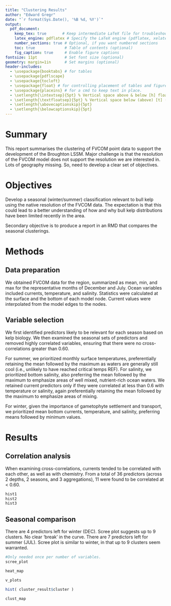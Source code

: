 ```yaml
---
title: "Clustering Results"
author: "Edward Gregr"
date: "`r format(Sys.Date(), '%B %d, %Y')`"
output:
  pdf_document:
    keep_tex: true       # Keep intermediate LaTeX file for troubleshooting
    latex_engine: pdflatex # Specify the LaTeX engine (pdflatex, xelatex, or lualatex). This renders the pdf
    number_sections: true # Optional, if you want numbered sections
    toc: true             # Table of contents (optional)
    fig_caption: true     # Enable figure captions
fontsize: 11pt            # Set font size (optional)
geometry: margin=1in      # Set margins (optional)
header-includes:
  - \usepackage{booktabs} # for tables
  - \usepackage{pdflscape}
  - \usepackage{tocloft}
  - \usepackage{float} # for controlling placement of tables and figures
  - \usepackage{placeins} # for a cmd to keep text in place.
  - \setlength{\intextsep}{5pt} % Vertical space above & below [h] floats
  - \setlength{\textfloatsep}{5pt} % Vertical space below (above) [t] ([b]) floats
  - \setlength{\abovecaptionskip}{5pt}
  - \setlength{\belowcaptionskip}{5pt}
---
```


# Summary
This report summarises the clustering of FVCOM point data to support the development of the 
Broughton LSSM. Major challenge is that the resolution of the FVCOM model does not 
support the resolution we are interested in. Lots of geography missing. So, need to 
develop a clear set of objectives. 

# Objectives
Develop a seasonal (winter/summer) classification relevant to bull kelp using the native resolution of the FVCOM data.
The expectation is that this could lead to a better understanding of how and why bull kelp distributions have been limited recently in the area. 

Secondary objective is to produce a report in an RMD that compares the seasonal clusterings. 

# Methods
## Data preparation
We obtained FVCOM data for the region, summarized as mean, min, and max for the representative months of December and July. Ocean variables included currents, temperature, and salinity. Statistics were calculated at the surface and the bottom of each model node. Current values were interpolated from the model edges to the nodes. 

## Variable selection
We first identified predictors likely to be relevant for each season based on kelp biology. We then examined the seasonal sets of predictors and removed highly correlated variables, ensuring that there were no cross-correlations greater than 0.60.

For summer, we prioritized monthly surface temperatures, preferentially retaining the mean followed by the maximum as waters are generally still cool (i.e., unlikely to have reached critical temps REF). For salinity, we prioritized bottom salinity, also preferring the mean followed by the maximum to emphasize areas of well mixed, nutrient-rich ocean waters. We retained current predictors only if they were correlated at less than 0.6 with temperature or salinity, again preferentially retaining the mean followed by the maximum to emphasize areas of mixing.

For winter, given the importance of gametophyte settlement and transport, we prioritized mean bottom currents, temperature, and salinity, preferring means followed by minimum values. 

# Results 
## Correlation analysis






When examining cross-correlations, currents tended to be correlated with each other, as 
well as with chemistry. From a total of 36 predictors (across 2 depths, 2 seasons, and 3 aggregations),
11 were found to be correlated at < 0.60. 

```r
hist1
hist2
hist3
```

## Seasonal comparison
There are 4 predictors left for winter (DEC). Scree plot suggests up to 9 clusters. No clear 'break' in the curve. 
There are 7 predictors left for summer (JUL). Scree plot is similar to winter, in that up to 9 clusters seem warranted.



```r
#Only needed once per number of variables. 
scree_plot

```

```r

heat_map

v_plots

hist( cluster_result$cluster )

clust_map

```


<!-- THE END -->
